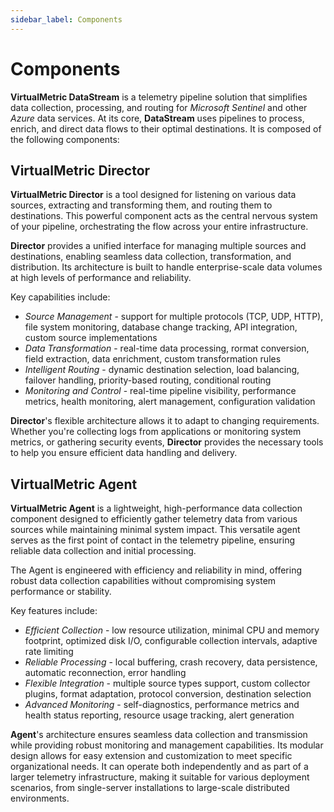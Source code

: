 ```yaml
---
sidebar_label: Components
---
```


# Components

**VirtualMetric DataStream** is a telemetry pipeline solution that simplifies data collection, processing, and routing for _Microsoft Sentinel_ and other _Azure_ data services. At its core, **DataStream** uses pipelines to process, enrich, and direct data flows to their optimal destinations. It is composed of the following components:

## VirtualMetric Director

**VirtualMetric Director** is a tool designed for listening on various data sources, extracting and transforming them, and routing them to destinations. This powerful component acts as the central nervous system of your pipeline, orchestrating the flow across your entire infrastructure.

**Director** provides a unified interface for managing multiple sources and destinations, enabling seamless data collection, transformation, and distribution. Its architecture is built to handle enterprise-scale data volumes at high levels of performance and reliability.

Key capabilities include:

* _Source Management_ - support for multiple protocols (TCP, UDP, HTTP), file system monitoring, database change tracking, API integration, custom source implementations
* _Data Transformation_ - real-time data processing, rormat conversion, field extraction, data enrichment, custom transformation rules
* _Intelligent Routing_ - dynamic destination selection, load balancing, failover handling, priority-based routing, conditional routing
* _Monitoring and Control_ - real-time pipeline visibility, performance metrics, health monitoring, alert management, configuration validation

**Director**'s flexible architecture allows it to adapt to changing requirements. Whether you're collecting logs from applications or monitoring system metrics, or gathering security events, **Director** provides the necessary tools to help you ensure efficient data handling and delivery.

## VirtualMetric Agent

**VirtualMetric Agent** is a lightweight, high-performance data collection component designed to efficiently gather telemetry data from various sources while maintaining minimal system impact. This versatile agent serves as the first point of contact in the telemetry pipeline, ensuring reliable data collection and initial processing.

The Agent is engineered with efficiency and reliability in mind, offering robust data collection capabilities without compromising system performance or stability.

Key features include:

* _Efficient Collection_ - low resource utilization, minimal CPU and memory footprint, optimized disk I/O, configurable collection intervals, adaptive rate limiting
* _Reliable Processing_ - local buffering, crash recovery, data persistence, automatic reconnection, error handling
* _Flexible Integration_ - multiple source types support, custom collector plugins, format adaptation, protocol conversion, destination selection
* _Advanced Monitoring_ - self-diagnostics, performance metrics and health status reporting, resource usage tracking, alert generation

**Agent**'s architecture ensures seamless data collection and transmission while providing robust monitoring and management capabilities. Its modular design allows for easy extension and customization to meet specific organizational needs. It can operate both independently and as part of a larger telemetry infrastructure, making it suitable for various deployment scenarios, from single-server installations to large-scale distributed environments.
